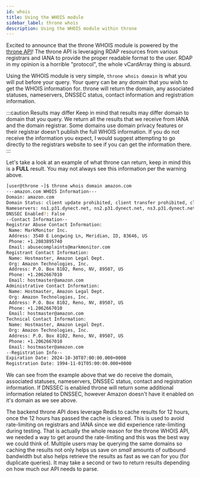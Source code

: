 ```yaml
---
id: whois
title: Using the WHOIS module
sidebar_label: throne whois
description: Using the WHOIS module within throne
---
```


Excited to announce that the throne WHOIS module is powered by the [throne API](/docs/api/api)! The throne API is leveraging RDAP resources from various registrars and IANA to provide the proper readable format to the user. RDAP in my opinion is a horrible "protocol", the whole vCardArray thing is absurd.

Using the WHOIS module is very simple, `throne whois domain` is what you will put before your query. Your query can be any domain that you wish to get the WHOIS information for. throne will return the domain, any associated statuses, nameservers, DNSSEC status, contact information and registration information.

:::caution Results may differ
Keep in mind that results may differ domain to domain that you query. We return all the results that we receive from IANA and the domain registrar. Some domains use domain privacy features or their registrar doesn't publish the full WHOIS information. If you do not receive the information you expect, I would suggest attempting to go directly to the registrars website to see if you can get the information there.
:::

Let's take a look at an example of what throne can return, keep in mind this is a **FULL** result. You may not always see this information per the warning above.

```bash title="Example - WHOIS"
[user@throne ~]$ throne whois domain amazon.com
---amazon.com WHOIS Information---
Domain: amazon.com
Domain Status: client update prohibited, client transfer prohibited, client delete prohibited, server update prohibited, server transfer prohibited, server delete prohibited
Nameservers: ns1.p31.dynect.net, ns2.p31.dynect.net, ns3.p31.dynect.net, ns4.p31.dynect.net, pdns1.ultradns.net, pdns6.ultradns.co.uk
DNSSEC Enabled?: False
--Contact Information--
Registrar Abuse Contact Information:
 Name: MarkMonitor Inc.
 Address: 3540 E Longwing Ln, Meridian, ID, 83646, US
 Phone: +1.2083895740
 Email: abusecomplaints@markmonitor.com
Registrant Contact Information:
 Name: Hostmaster, Amazon Legal Dept.
 Org: Amazon Technologies, Inc.
 Address: P.O. Box 8102, Reno, NV, 89507, US
 Phone: +1.2062667010
 Email: hostmaster@amazon.com
Administrative Contact Information:
 Name: Hostmaster, Amazon Legal Dept.
 Org: Amazon Technologies, Inc.
 Address: P.O. Box 8102, Reno, NV, 89507, US
 Phone: +1.2062667010
 Email: hostmaster@amazon.com
Technical Contact Information:
 Name: Hostmaster, Amazon Legal Dept.
 Org: Amazon Technologies, Inc.
 Address: P.O. Box 8102, Reno, NV, 89507, US
 Phone: +1.2062667010
 Email: hostmaster@amazon.com
--Registration Info--
Expiration Date: 2024-10-30T07:00:00.000+0000
Registration Date: 1994-11-01T05:00:00.000+0000
```

We can see from the example above that we do receive the domain, associated statuses, nameservers, DNSSEC status, contact and registration information. If DNSSEC is enabled throne will return some additional information related to DNSSEC, however Amazon doesn't have it enabled on it's domain as we see above.

The backend throne API does leverage Redis to cache results for 12 hours, once the 12 hours has passed the cache is cleared. This is used to avoid rate-limiting on registrars and IANA since we did experience rate-limiting during testing. That is actually the whole reason for the throne WHOIS API, we needed a way to get around the rate-limiting and this was the best way we could think of. Multiple users may be querying the same domains so caching the results not only helps us save on *small* amounts of outbound bandwidth but also helps retrieve the results as fast as we can for you (for duplicate queries). It may take a second or two to return results depending on how much our API needs to parse.